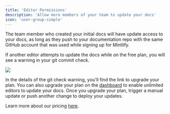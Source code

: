 ```yaml
---
title: 'Editor Permissions'
description: 'Allow more members of your team to update your docs'
icon: 'user-group-simple'
---
```


The team member who created your initial docs will have update access to your docs, as long as they push to your documentation repo with the same GitHub account that was used while signing up for Mintlify.

If another editor attempts to update the docs while on the free plan, you will see a warning in your git commit check.

<Frame>
  <img className="rounded-md" src="/images/editor-gate.png" />
</Frame>

In the details of the git check warning, you'll find the link to upgrade your plan. You can also upgrade your plan on the [dashboard](https://dashboard.mintlify.com) to enable unlimited editors to update your docs. Once you upgrade your plan, trigger a manual update or push another change to deploy your updates.

Learn more about our pricing [here](https://mintlify.com/pricing).
